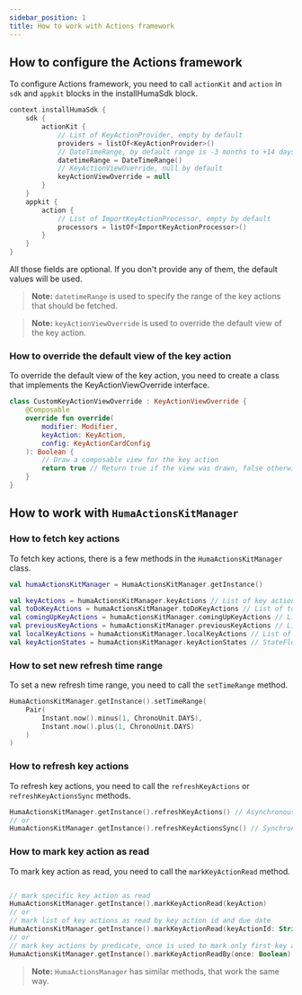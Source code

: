 ```yaml
---
sidebar_position: 1
title: How to work with Actions framework
---
```


## How to configure the Actions framework

To configure Actions framework, you need to call `actionKit` and `action` in `sdk` and `appkit`
blocks in the installHumaSdk block.

```kotlin
context.installHumaSdk {
    sdk {
        actionKit {
            // List of KeyActionProvider, empty by default
            providers = listOf<KeyActionProvider>()
            // DateTimeRange, by default range is -3 months to +14 days from today
            datetimeRange = DateTimeRange()
            // KeyActionViewOverride, null by default
            keyActionViewOverride = null 
        }
    }
    appkit {
        action {
            // List of ImportKeyActionProcessor, empty by default
            processors = listOf<ImportKeyActionProcessor>() 
        }
    }
}
```

All those fields are optional. If you don't provide any of them, the default values will be used.

> **Note:** `datetimeRange` is used to specify the range of the key actions that should be fetched.

> **Note:** `keyActionViewOverride` is used to override the default view of the key action.

### How to override the default view of the key action

To override the default view of the key action, you need to create a class that implements the
KeyActionViewOverride interface.

```kotlin
class CustomKeyActionViewOverride : KeyActionViewOverride {
    @Composable
    override fun override(
        modifier: Modifier,
        keyAction: KeyAction,
        config: KeyActionCardConfig
    ): Boolean {
        // Draw a composable view for the key action
        return true // Return true if the view was drawn, false otherwise. If false, the default view specified in the KeyAction will be used.
    }
}
```

## How to work with `HumaActionsKitManager`

### How to fetch key actions

To fetch key actions, there is a few methods in the `HumaActionsKitManager` class.

```kotlin
val humaActionsKitManager = HumaActionsKitManager.getInstance()

val keyActions = humaActionsKitManager.keyActions // List of key actions
val toDoKeyActions = humaActionsKitManager.toDoKeyActions // List of to-do key actions
val comingUpKeyActions = humaActionsKitManager.comingUpKeyActions // List of coming up key actions
val previousKeyActions = humaActionsKitManager.previousKeyActions // List of previous key actions
val localKeyActions = humaActionsKitManager.localKeyActions // List of local key actions
val keyActionStates = humaActionsKitManager.keyActionStates // StateFlow<List> of key actions
```

### How to set new refresh time range

To set a new refresh time range, you need to call the `setTimeRange` method.

```kotlin
HumaActionsKitManager.getInstance().setTimeRange(
    Pair(
        Instant.now().minus(1, ChronoUnit.DAYS),
        Instant.now().plus(1, ChronoUnit.DAYS)
    )
)
```

### How to refresh key actions

To refresh key actions, you need to call the `refreshKeyActions` or `refreshKeyActionsSync` methods.

```kotlin
HumaActionsKitManager.getInstance().refreshKeyActions() // Asynchronous
// or
HumaActionsKitManager.getInstance().refreshKeyActionsSync() // Synchronous (suspend function)
```

### How to mark key action as read

To mark key action as read, you need to call the `markKeyActionRead` method.

```kotlin

// mark specific key action as read
HumaActionsKitManager.getInstance().markKeyActionRead(keyAction)
// or
// mark list of key actions as read by key action id and due date
HumaActionsKitManager.getInstance().markKeyActionRead(keyActionId: String, dueDate: Instant?)
// or
// mark key actions by predicate, once is used to mark only first key action
HumaActionsKitManager.getInstance().markKeyActionReadBy(once: Boolean) { keyaction -> true / false } 
```
> **Note:** `HumaActionsManager` has similar methods, that work the same way.


